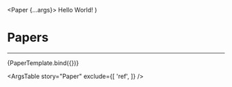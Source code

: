 
<Meta title="Components/Paper" component={Paper} />

  <Paper {...args}>
    Hello World!
  </Paper>
)

# Papers

<hr />

<Canvas>
    <Story
      name="Paper"
      args={{
        error: undefined
      }}
      argTypes={{
          variant: {
            description: 'The variant to use when rendering thepaper.',
            options: ['elevation', 'outlined', undefined],
            control: {
              type: 'radio',
            },
          }
      }}
    >
      {PaperTemplate.bind({})}
    </Story>
</Canvas>

<ArgsTable
    story="Paper"
    exclude={[
        'ref',
    ]}
/>
